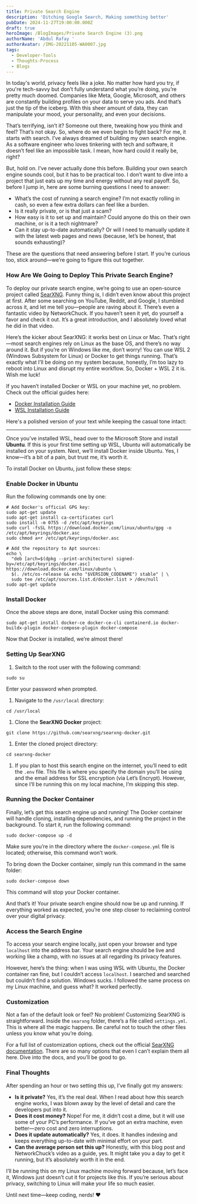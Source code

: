```yaml
---
title: Private Search Engine
description: 'Ditching Google Search, Making something better'
pubDate: 2024-11-27T19:00:00.000Z
draft: true
heroImage: /BlogImages/Private Search Engine (3).png
authorName: 'Abdul Rafay '
authorAvatar: /IMG-20221105-WA0007.jpg
tags:
  - Developer-Tools
  - Thoughts-Process
  - Blogs
---
```


In today's world, privacy feels like a joke. No matter how hard you try, if you're tech-savvy but don’t fully understand what you’re doing, you’re pretty much doomed. Companies like Meta, Google, Microsoft, and others are constantly building profiles on your data to serve you ads. And that’s just the tip of the iceberg. With this sheer amount of data, they can manipulate your mood, your personality, and even your decisions.

That’s terrifying, isn’t it? Someone out there, tweaking how you think and feel? That’s not okay. So, where do we even begin to fight back? For me, it starts with search. I’ve always dreamed of building my own search engine. As a software engineer who loves tinkering with tech and software, it doesn’t feel like an impossible task. I mean, how hard could it really be, right?

But, hold on. I’ve never actually done this before. Building your own search engine sounds cool, but it has to be practical too. I don’t want to dive into a project that just eats up my time and energy without any real payoff. So, before I jump in, here are some burning questions I need to answer:

* What’s the cost of running a search engine? I’m not exactly rolling in cash, so even a few extra dollars can feel like a burden.
* Is it really private, or is that just a scam?
* How easy is it to set up and maintain? Could anyone do this on their own machine, or is it a tech nightmare?
* Can it stay up-to-date automatically? Or will I need to manually update it with the latest web pages and news (because, let’s be honest, that sounds exhausting)?

These are the questions that need answering before I start. If you’re curious too, stick around—we’re going to figure this out together.

### How Are We Going to Deploy This Private Search Engine?

To deploy our private search engine, we’re going to use an open-source project called [SearXNG](https://github.com/searxng/searxng). Funny thing is, I didn’t even know about this project at first. After some searching on YouTube, Reddit, and Google, I stumbled across it, and let me tell you—people are raving about it. There’s even a fantastic video by NetworkChuck. If you haven’t seen it yet, do yourself a favor and check it out. It’s a great introduction, and I absolutely loved what he did in that video.

Here’s the kicker about SearXNG: it works best on Linux or Mac. That’s right—most search engines rely on Linux as the base OS, and there’s no way around it. But if you’re on Windows like me, don’t worry! You can use WSL 2 (Windows Subsystem for Linux) or Docker to get things running. That’s exactly what I’ll be doing on my system because, honestly, I’m too lazy to reboot into Linux and disrupt my entire workflow. So, Docker + WSL 2 it is. Wish me luck!

If you haven’t installed Docker or WSL on your machine yet, no problem. Check out the official guides here:

* [Docker Installation Guide](https://docs.docker.com/get-docker/)
* [WSL Installation Guide](https://learn.microsoft.com/en-us/windows/wsl/install)

Here's a polished version of your text while keeping the casual tone intact:

***

Once you’ve installed WSL, head over to the Microsoft Store and install **Ubuntu**. If this is your first time setting up WSL, Ubuntu will automatically be installed on your system. Next, we’ll install Docker inside Ubuntu. Yes, I know—it’s a bit of a pain, but trust me, it’s worth it.

To install Docker on Ubuntu, just follow these steps:

### Enable Docker in Ubuntu

Run the following commands one by one:

```shell
# Add Docker's official GPG key:
sudo apt-get update
sudo apt-get install ca-certificates curl
sudo install -m 0755 -d /etc/apt/keyrings
sudo curl -fsSL https://download.docker.com/linux/ubuntu/gpg -o /etc/apt/keyrings/docker.asc
sudo chmod a+r /etc/apt/keyrings/docker.asc

# Add the repository to Apt sources:
echo \
  "deb [arch=$(dpkg --print-architecture) signed-by=/etc/apt/keyrings/docker.asc] https://download.docker.com/linux/ubuntu \
  $(. /etc/os-release && echo "$VERSION_CODENAME") stable" | \
  sudo tee /etc/apt/sources.list.d/docker.list > /dev/null
sudo apt-get update
```

### Install Docker

Once the above steps are done, install Docker using this command:

```shell
sudo apt-get install docker-ce docker-ce-cli containerd.io docker-buildx-plugin docker-compose-plugin docker-compose
```

Now that Docker is installed, we’re almost there!

### Setting Up SearXNG

1. Switch to the root user with the following command:

```shell
sudo su
```

Enter your password when prompted.

1. Navigate to the `/usr/local` directory:

```shell
cd /usr/local
```

1. Clone the **SearXNG Docker** project:

```shell
git clone https://github.com/searxng/searxng-docker.git
```

1. Enter the cloned project directory:

```shell
cd searxng-docker
```

1. If you plan to host this search engine on the internet, you’ll need to edit the `.env` file. This file is where you specify the domain you’ll be using and the email address for SSL encryption (via Let’s Encrypt). However, since I’ll be running this on my local machine, I’m skipping this step.

### Running the Docker Container

Finally, let’s get this search engine up and running! The Docker container will handle cloning, installing dependencies, and running the project in the background. To start it, run the following command:

```shell
sudo docker-compose up -d
```

Make sure you’re in the directory where the `docker-compose.yml` file is located; otherwise, this command won’t work.

To bring down the Docker container, simply run this command in the same folder:

```shell
sudo docker-compose down
```

This command will stop your Docker container.

And that’s it! Your private search engine should now be up and running. If everything worked as expected, you’re one step closer to reclaiming control over your digital privacy.

### Access the Search Engine

To access your search engine locally, just open your browser and type `localhost` into the address bar. Your search engine should be live and working like a champ, with no issues at all regarding its privacy features.

However, here’s the thing: when I was using WSL with Ubuntu, the Docker container ran fine, but I couldn’t access `localhost`. I searched and searched but couldn’t find a solution. Windows sucks. I followed the same process on my Linux machine, and guess what? It worked perfectly.

### Customization

Not a fan of the default look or feel? No problem! Customizing SearXNG is straightforward. Inside the `searxng` folder, there’s a file called `settings.yml`. This is where all the magic happens. Be careful not to touch the other files unless you know what you’re doing.

For a full list of customization options, check out the official [SearXNG documentation](https://docs.searxng.org/admin/settings/index.html). There are so many options that even I can’t explain them all here. Dive into the docs, and you’ll be good to go.

### Final Thoughts

After spending an hour or two setting this up, I’ve finally got my answers:

* **Is it private?** Yes, it’s the real deal. When I read about how this search engine works, I was blown away by the level of detail and care the developers put into it.
* **Does it cost money?** Nope! For me, it didn’t cost a dime, but it will use some of your PC’s performance. If you’ve got an extra machine, even better—zero cost and zero interruptions.
* **Does it update automatically?** Yes, it does. It handles indexing and keeps everything up-to-date with minimal effort on your part.
* **Can the average person set this up?** Honestly, with this blog post and NetworkChuck’s video as a guide, yes. It might take you a day to get it running, but it’s absolutely worth it in the end.

I’ll be running this on my Linux machine moving forward because, let’s face it, Windows just doesn’t cut it for projects like this. If you’re serious about privacy, switching to Linux will make your life so much easier.

Until next time—keep coding, nerds! ❤️
